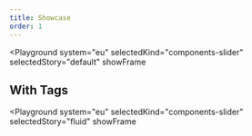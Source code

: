 ```yaml
---
title: Showcase
order: 1
---
```



<Playground
  system="eu"
  selectedKind="components-slider"
  selectedStory="default"
  showFrame
>
  <Html markup={slider} />
</Playground>

## With Tags

<Playground
  system="eu"
  selectedKind="components-slider"
  selectedStory="fluid"
  showFrame
>
  <Html markup={sliderFluid} />
</Playground>
